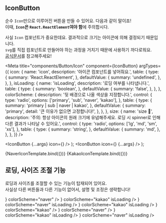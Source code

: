 

## IconButton

순수 `Icon`만으로 이루어진 버튼을 만들 수 있어요. 다음과 같이 말이죠!  
이때, <strong>`Icon`은 `React.ReactElement`여야 함</strong>에 주의합시다.

사실 `Icon` 컴포넌트가 중요한데요. 결과적으로 크기는 아이콘에 의해 결정되기 때문입니다.  
`svg`를 직접 컴포넌트로 만들어야 하는 과정을 거치기 때문에 사용하기 까다로워요.  
[공식문서](https://chakra-ui.com/docs/components/icon/usage#creating-your-custom-icons)를 참고해주세요!

<Meta
  title="components/Button/Icon"
  component={IconButton}
  argTypes={{
    icon: {
      name: 'icon',
      description: '아이콘 컴포넌트를 넣어줘요.',
      table: {
        type: {
          summary: 'React.ReactElement',
        },
        defaultValue: {
          summary: 'undefined',
        },
      },
    },
    isLoading: {
      name: 'isLoading',
      description: '로딩 여부를 나타냅니다.',
      table: {
        type: {
          summary: 'boolean',
        },
        defaultValue: {
          summary: 'false',
        },
      },
    },
    colorScheme: {
      description: '뒷 배경으로 나올 색상을 지정합니다.',
      control: {
        type: 'radio',
        options: ['primary', 'sub', 'naver', 'kakao'],
      },
      table: {
        type: {
          summary: 'primary | sub | naver | kakao',
        },
        defaultValue: {
          summary: 'primary',
          detail: '큰 이유가 없으면 고정합니다!',
        },
      },
    },
    size: {
      name: 'size 🚨',
      description:
        '주의: 항상 아이콘의 원래 크기에 유념해주세요. 로딩 시 spinner로 인해 다른 결과가 나타날 수 있어요.',
      control: {
        type: 'radio',
        options: ['lg', 'md', 'sm', 'xs'],
      },
      table: {
        type: {
          summary: 'string',
        },
        defaultValue: {
          summary: 'md',
        },
      },
    },
  }}
/>

  <IconButton {...args} icon={<NaverIcon size="48px" />} />
);
  <IconButton icon={<KakaoIcon size="48px" />} {...args} />
);

<Canvas>
  <Story
    name="예제) 네이버 아이콘"
    args={{
      size: 'lg',
      colorScheme: 'naver',
    }}
  >
    {NaverIconTemplate.bind({})}
  </Story>
  <Story
    name="예제) 카카오 아이콘"
    args={{
      size: 'lg',
      colorScheme: 'kakao',
    }}
  >
    {KakaoIconTemplate.bind({})}
  </Story>
</Canvas>

## 로딩, 사이즈 조절 기능

로딩과 사이즈를 조절할 수 있는 기능이 탑재되어 있어요.  
사실상 다른 버튼들과 다른 기능이 없어서, 설명 및 조정은 생략합니다!

<Canvas>
  <Story name="props | loading, size">
    <IconButton size="lg" icon={<NaverIcon size="48px" />} colorScheme="naver" />
    <IconButton size="lg" icon={<KakaoIcon size="48px" />} colorScheme="kakao" isLoading />
    <IconButton size="lg" icon={<NaverIcon size="48px" />} colorScheme="naver" isLoading />
    <IconButton size="lg" icon={<KakaoIcon size="48px" />} colorScheme="kakao" isLoading />
    <IconButton size="md" icon={<KakaoIcon size="32px" />} colorScheme="kakao" />
    <IconButton size="md" icon={<NaverIcon size="32px" />} colorScheme="naver" />
    <IconButton size="md" icon={<KakaoIcon size="32px" />} colorScheme="kakao" isLoading />
    <IconButton size="md" icon={<NaverIcon size="32px" />} colorScheme="naver" isLoading />
  </Story>
</Canvas>

<ArgsTable story="props | loading, size" />
